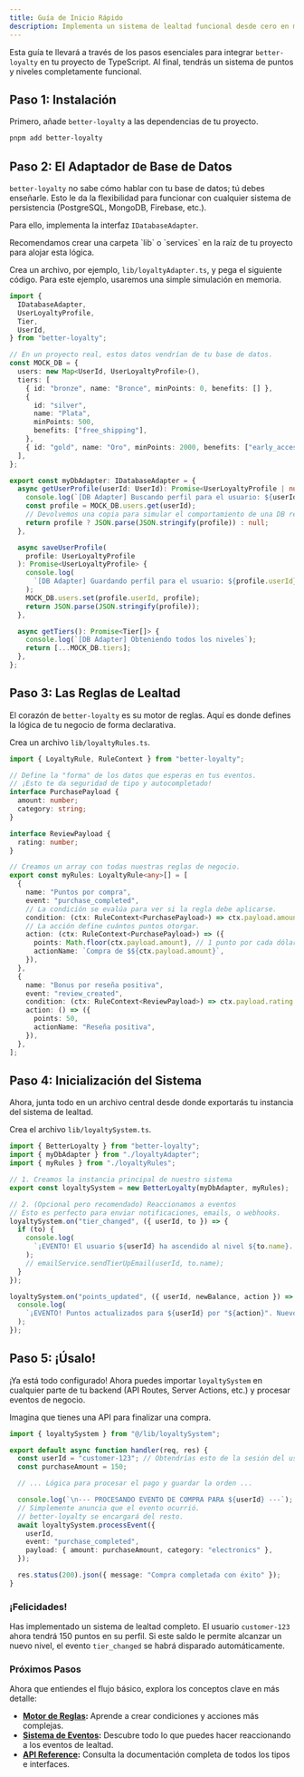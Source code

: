 ```yaml
---
title: Guía de Inicio Rápido
description: Implementa un sistema de lealtad funcional desde cero en menos de 5 minutos.
---
```



Esta guía te llevará a través de los pasos esenciales para integrar `better-loyalty` en tu proyecto de TypeScript. Al final, tendrás un sistema de puntos y niveles completamente funcional.

## Paso 1: Instalación

Primero, añade `better-loyalty` a las dependencias de tu proyecto.

```bash title="Terminal"
pnpm add better-loyalty
```

## Paso 2: El Adaptador de Base de Datos

`better-loyalty` no sabe cómo hablar con tu base de datos; tú debes enseñarle. Esto le da la flexibilidad para funcionar con cualquier sistema de persistencia (PostgreSQL, MongoDB, Firebase, etc.).

Para ello, implementa la interfaz `IDatabaseAdapter`.

<Callout title="¿Dónde poner este código?">
  Recomendamos crear una carpeta `lib` o `services` en la raíz de tu proyecto
  para alojar esta lógica.
</Callout>

Crea un archivo, por ejemplo, `lib/loyaltyAdapter.ts`, y pega el siguiente código. Para este ejemplo, usaremos una simple simulación en memoria.

```typescript title="lib/loyaltyAdapter.ts"
import {
  IDatabaseAdapter,
  UserLoyaltyProfile,
  Tier,
  UserId,
} from "better-loyalty";

// En un proyecto real, estos datos vendrían de tu base de datos.
const MOCK_DB = {
  users: new Map<UserId, UserLoyaltyProfile>(),
  tiers: [
    { id: "bronze", name: "Bronce", minPoints: 0, benefits: [] },
    {
      id: "silver",
      name: "Plata",
      minPoints: 500,
      benefits: ["free_shipping"],
    },
    { id: "gold", name: "Oro", minPoints: 2000, benefits: ["early_access"] },
  ],
};

export const myDbAdapter: IDatabaseAdapter = {
  async getUserProfile(userId: UserId): Promise<UserLoyaltyProfile | null> {
    console.log(`[DB Adapter] Buscando perfil para el usuario: ${userId}`);
    const profile = MOCK_DB.users.get(userId);
    // Devolvemos una copia para simular el comportamiento de una DB real
    return profile ? JSON.parse(JSON.stringify(profile)) : null;
  },

  async saveUserProfile(
    profile: UserLoyaltyProfile
  ): Promise<UserLoyaltyProfile> {
    console.log(
      `[DB Adapter] Guardando perfil para el usuario: ${profile.userId}`
    );
    MOCK_DB.users.set(profile.userId, profile);
    return JSON.parse(JSON.stringify(profile));
  },

  async getTiers(): Promise<Tier[]> {
    console.log(`[DB Adapter] Obteniendo todos los niveles`);
    return [...MOCK_DB.tiers];
  },
};
```

## Paso 3: Las Reglas de Lealtad

El corazón de `better-loyalty` es su motor de reglas. Aquí es donde defines la lógica de tu negocio de forma declarativa.

Crea un archivo `lib/loyaltyRules.ts`.

```typescript title="lib/loyaltyRules.ts"
import { LoyaltyRule, RuleContext } from "better-loyalty";

// Define la "forma" de los datos que esperas en tus eventos.
// ¡Esto te da seguridad de tipo y autocompletado!
interface PurchasePayload {
  amount: number;
  category: string;
}

interface ReviewPayload {
  rating: number;
}

// Creamos un array con todas nuestras reglas de negocio.
export const myRules: LoyaltyRule<any>[] = [
  {
    name: "Puntos por compra",
    event: "purchase_completed",
    // La condición se evalúa para ver si la regla debe aplicarse.
    condition: (ctx: RuleContext<PurchasePayload>) => ctx.payload.amount > 0,
    // La acción define cuántos puntos otorgar.
    action: (ctx: RuleContext<PurchasePayload>) => ({
      points: Math.floor(ctx.payload.amount), // 1 punto por cada dólar gastado
      actionName: `Compra de $${ctx.payload.amount}`,
    }),
  },
  {
    name: "Bonus por reseña positiva",
    event: "review_created",
    condition: (ctx: RuleContext<ReviewPayload>) => ctx.payload.rating >= 4,
    action: () => ({
      points: 50,
      actionName: "Reseña positiva",
    }),
  },
];
```

## Paso 4: Inicialización del Sistema

Ahora, junta todo en un archivo central desde donde exportarás tu instancia del sistema de lealtad.

Crea el archivo `lib/loyaltySystem.ts`.

```typescript title="lib/loyaltySystem.ts"
import { BetterLoyalty } from "better-loyalty";
import { myDbAdapter } from "./loyaltyAdapter";
import { myRules } from "./loyaltyRules";

// 1. Creamos la instancia principal de nuestro sistema
export const loyaltySystem = new BetterLoyalty(myDbAdapter, myRules);

// 2. (Opcional pero recomendado) Reaccionamos a eventos
// Esto es perfecto para enviar notificaciones, emails, o webhooks.
loyaltySystem.on("tier_changed", ({ userId, to }) => {
  if (to) {
    console.log(
      `¡EVENTO! El usuario ${userId} ha ascendido al nivel ${to.name}. ¡Enviando email de felicitación!`
    );
    // emailService.sendTierUpEmail(userId, to.name);
  }
});

loyaltySystem.on("points_updated", ({ userId, newBalance, action }) => {
  console.log(
    `¡EVENTO! Puntos actualizados para ${userId} por "${action}". Nuevo saldo: ${newBalance}`
  );
});
```

## Paso 5: ¡Úsalo!

¡Ya está todo configurado! Ahora puedes importar `loyaltySystem` en cualquier parte de tu backend (API Routes, Server Actions, etc.) y procesar eventos de negocio.

Imagina que tienes una API para finalizar una compra.

```typescript title="pages/api/complete-purchase.ts"
import { loyaltySystem } from "@/lib/loyaltySystem";

export default async function handler(req, res) {
  const userId = "customer-123"; // Obtendrías esto de la sesión del usuario
  const purchaseAmount = 150;

  // ... Lógica para procesar el pago y guardar la orden ...

  console.log(`\n--- PROCESANDO EVENTO DE COMPRA PARA ${userId} ---`);
  // Simplemente anuncia que el evento ocurrió.
  // better-loyalty se encargará del resto.
  await loyaltySystem.processEvent({
    userId,
    event: "purchase_completed",
    payload: { amount: purchaseAmount, category: "electronics" },
  });

  res.status(200).json({ message: "Compra completada con éxito" });
}
```

### ¡Felicidades!

Has implementado un sistema de lealtad completo. El usuario `customer-123` ahora tendrá 150 puntos en su perfil. Si este saldo le permite alcanzar un nuevo nivel, el evento `tier_changed` se habrá disparado automáticamente.

### Próximos Pasos

Ahora que entiendes el flujo básico, explora los conceptos clave en más detalle:

- **[Motor de Reglas](/docs/core-concepts/rule-engine):** Aprende a crear condiciones y acciones más complejas.
- **[Sistema de Eventos](/docs/core-concepts/event-system):** Descubre todo lo que puedes hacer reaccionando a los eventos de lealtad.
- **[API Reference](/docs/api-reference):** Consulta la documentación completa de todos los tipos e interfaces.
